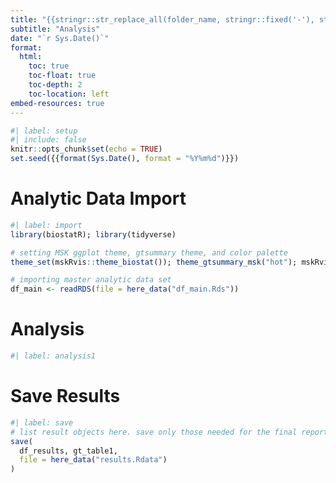 ```yaml
---
title: "{{stringr::str_replace_all(folder_name, stringr::fixed('-'), stringr::fixed(' '))}}"
subtitle: "Analysis"
date: "`r Sys.Date()`"
format:
  html:
    toc: true
    toc-float: true
    toc-depth: 2
    toc-location: left
embed-resources: true
---
```


```r
#| label: setup
#| include: false
knitr::opts_chunk$set(echo = TRUE)
set.seed({{format(Sys.Date(), format = "%Y%m%d")}})
```

# Analytic Data Import

```r
#| label: import
library(biostatR); library(tidyverse)

# setting MSK ggplot theme, gtsummary theme, and color palette
theme_set(mskRvis::theme_biostat()); theme_gtsummary_msk("hot"); mskRvis::set_msk_palette()

# importing master analytic data set
df_main <- readRDS(file = here_data("df_main.Rds"))
```


# Analysis

```r
#| label: analysis1

```

# Save Results

```r
#| label: save
# list result objects here. save only those needed for the final report
save(
  df_results, gt_table1,
  file = here_data("results.Rdata")
)
```


